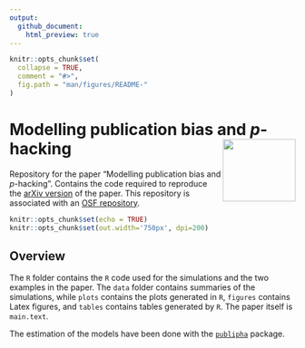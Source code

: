 ```yaml
---
output:
  github_document:
    html_preview: true
---
```


<!-- README.md is generated from README.Rmd. Please edit that file -->

```r
knitr::opts_chunk$set(
  collapse = TRUE,
  comment = "#>",
  fig.path = "man/figures/README-"
)
```

# Modelling publication bias and *p*-hacking <img src="man/figures/logo.png" align="right" width="128" height="110" />
<!--[![Build Status](https://travis-ci.org/JonasMoss/standardized.svg?branch=master)](https://travis-ci.org/JonasMoss/standardized) -->
<!--[![AppVeyor Build Status](https://ci.appveyor.com/api/projects/status/github/JonasMoss/standardized?branch=master&svg=true)](https://ci.appveyor.com/project/JonasMoss/standardized) -->
<!--[![CircleCI build status](https://circleci.com/gh/JonasMoss/standardized.svg?style=svg)](https://circleci.com/gh/JonasMoss/standardized) -->
<!--[![Project Status: Active – The project has reached a stable, usable state and is being actively developed.](https://www.repostatus.org/badges/latest/active.svg)](https://www.repostatus.org/#active)-->
<!--[![Project Status: Unsupported – The project has reached a stable, usable state but the author(s) have ceased all work on it. A new maintainer may be desired.](https://www.repostatus.org/badges/latest/unsupported.svg)](https://www.repostatus.org/#unsupported) --> 
<!--[![DOI](https://zenodo.org/badge/120678148.svg)](https://zenodo.org/badge/latestdoi/120678148) -->

Repository for the paper "Modelling publication bias and *p*-hacking". Contains the
code required to reproduce the [arXiv version](https://arxiv.org/abs/1911.12445) of the paper. This repository is associated with an [OSF repository](https://osf.io/tx8qn/).
```r
knitr::opts_chunk$set(echo = TRUE)
knitr::opts_chunk$set(out.width='750px', dpi=200)
```

## Overview
The `R` folder contains the `R` code used for the simulations and the two
examples in the paper. The `data` folder contains summaries of the 
simulations, while `plots` contains the plots generated in `R`, `figures` 
contains Latex figures, and `tables` contains tables generated by `R`. The
paper itself is  `main.text`.

The estimation of the models have been done with the [`publipha`](https://github.com/JonasMoss/publipha) package.